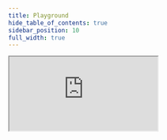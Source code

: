 ```yaml
---
title: Playground
hide_table_of_contents: true
sidebar_position: 10
full_width: true
---
```


<iframe src="https://codesandbox.io/p/devbox/reactor-tools-playground-cllx2y?embed=1&file=%2Fsrc%2FApp.tsx"
    style={{ width: "100%", height: "80vh", border: "0", borderRadius: "4px", overflow: "hidden" }} title="example-reactor-tools"
    allow="accelerometer; ambient-light-sensor; camera; encrypted-media; geolocation; gyroscope; hid; microphone; midi; payment; usb; vr; xr-spatial-tracking"
    sandbox="allow-forms allow-modals allow-popups allow-presentation allow-same-origin allow-scripts"></iframe>
